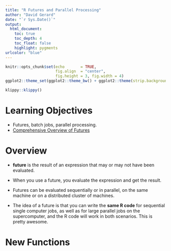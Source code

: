 ```yaml
---
title: "R Futures and Parallel Processing"
author: "David Gerard"
date: "`r Sys.Date()`"
output:  
  html_document:
    toc: true
    toc_depth: 4
    toc_float: false
    highlight: pygments
urlcolor: "blue"
---
```


```r
knitr::opts_chunk$set(echo       = TRUE, 
                      fig.align  = "center",
                      fig.height = 3, fig.width = 4)
ggplot2::theme_set(ggplot2::theme_bw() + ggplot2::theme(strip.background = ggplot2::element_rect(fill = "white")))
```

```r
klippy::klippy()
```

# Learning Objectives

- Futures, batch jobs, parallel processing.
- [Comprehensive Overview of Futures](https://future.futureverse.org/articles/future-1-overview.html)

# Overview

- **future** is the result of an expression that may or may not have been evaluated.

- When you use a future, you evaluate the expression and get the result.

- Futures can be evaluated sequentially or in parallel, on the same machine or on a distributed cluster of machines.

- The idea of a future is that you can write the **same R code** for sequential single computer jobs, as well as for large parallel jobs on the supercomputer, and the R code will work in both scenarios. This is pretty awesome.

# New Functions

